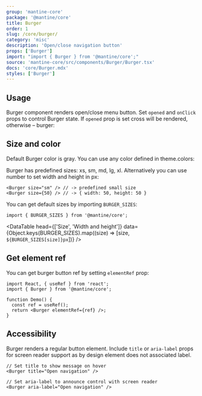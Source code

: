 ```yaml
---
group: 'mantine-core'
package: '@mantine/core'
title: Burger
order: 1
slug: /core/burger/
category: 'misc'
description: 'Open/close navigation button'
props: ['Burger']
import: "import { Burger } from '@mantine/core';"
source: 'mantine-core/src/components/Burger/Burger.tsx'
docs: 'core/Burger.mdx'
styles: ['Burger']
---
```



## Usage

Burger component renders open/close menu button.
Set `opened` and `onClick` props to control Burger state.
If `opened` prop is set cross will be rendered, otherwise – burger:

<Demo data={BurgerDemos.usage} />

## Size and color

Default Burger color is gray.
You can use any color defined in <GatsbyLink to="/pages/theming/#colors">theme.colors</GatsbyLink>:

<Demo data={BurgerDemos.configurator} />

Burger has predefined sizes: xs, sm, md, lg, xl.
Alternatively you can use number to set width and height in px:

```tsx
<Burger size="sm" /> // -> predefined small size
<Burger size={50} /> // -> { width: 50, height: 50 }
```

You can get default sizes by importing `BURGER_SIZES`:

```tsx
import { BURGER_SIZES } from '@mantine/core';
```

<DataTable
  head={['Size', 'Width and height']}
  data={Object.keys(BURGER_SIZES).map((size) => [size, `${BURGER_SIZES[size]}px`])}
/>

## Get element ref

You can get burger button ref by setting `elementRef` prop:

```tsx
import React, { useRef } from 'react';
import { Burger } from '@mantine/core';

function Demo() {
  const ref = useRef();
  return <Burger elementRef={ref} />;
}
```

## Accessibility

Burger renders a regular button element.
Include `title` or `aria-label` props for screen reader support
as by design element does not associated label.

```tsx
// Set title to show message on hover
<Burger title="Open navigation" />

// Set aria-label to announce control with screen reader
<Burger aria-label="Open navigation" />
```
